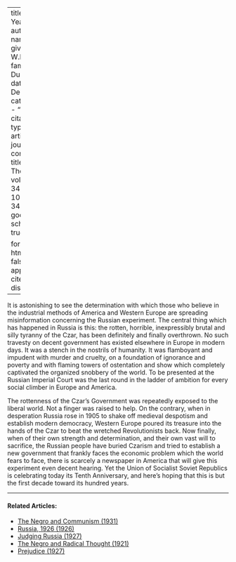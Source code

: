 
---
title: 'Ten Years'
author:
  - name:
      given: W.E.B.
      family: Du Bois
date: Dec. 1927
categories: 
  - ""
citation: 
  type: article-journal
  container-title: The Crisis
  volume: 34
  issue: 10
  page: 348
google-scholar: true

format:
  html:
    toc: false
    appendix-cite-as: display
---


It is astonishing to see the determination with which those who believe in the industrial methods of America and Western Europe are spreading misinformation concerning the Russian experiment. The central thing which has happened in Russia is this: the rotten, horrible, inexpressibly brutal and silly tyranny of the Czar, has been definitely and finally overthrown. No such travesty on decent government has existed elsewhere in Europe in modern days. It was a stench in the nostrils of humanity. It was flamboyant and impudent with murder and cruelty, on a foundation of ignorance and poverty and with flaming towers of ostentation and show which completely captivated the organized snobbery of the world. To be presented at the Russian Imperial Court was the last round in the ladder of ambition for every social climber in Europe and America. 

The rottenness of the Czar's Government was repeatedly exposed to the liberal world. Not a finger was raised to help. On the contrary, when in desperation Russia rose in 1905 to shake off medieval despotism and establish modern democracy, Western Europe poured its treasure into the hands of the Czar to beat the wretched Revolutionists back. Now finally, when of their own strength and determination, and their own vast will to sacrifice, the Russian people have buried Czarism and tried to establish a new government that frankly faces the economic problem which the world fears to face, there is scarcely a newspaper in America that will give this experiment even decent hearing. Yet the Union of Socialist Soviet Republics is celebrating today its Tenth Anniversary, and here's hoping that this is but the first decade toward its hundred years. 

<!-- Similar articles start here -->
<div  class="clear-wrap"></div>
<hr>
#### Related Articles:

* [The Negro and Communism (1931)](/Volumes/38/09/negro_and_communism.html)
* [Russia, 1926 (1926)](/Volumes/33/01/russia_1926.html)
* [Judging Russia (1927)](/Volumes/33/04/judging_russia.html)
* [The Negro and Radical Thought (1921)](/Volumes/22/03/negro_and_radical_thought.html)
* [Prejudice (1927)](/Volumes/34/09/prejudice.html)

<!-- Similar articles end here -->